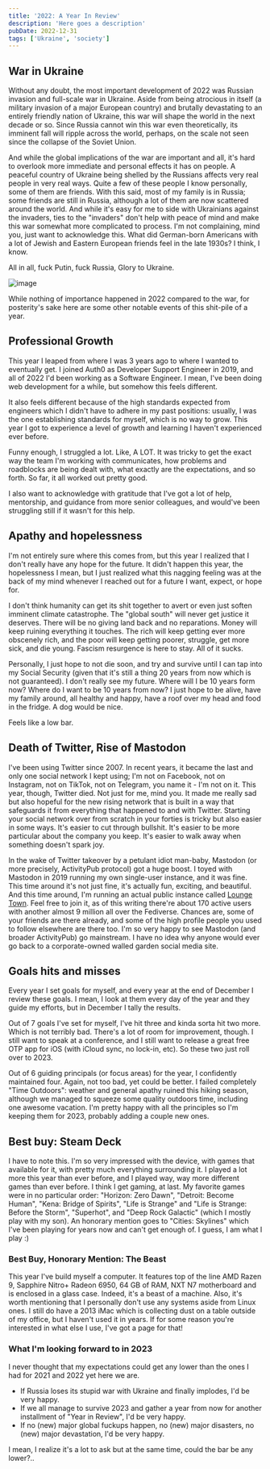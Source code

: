 ```yaml
---
title: '2022: A Year In Review'
description: 'Here goes a description'
pubDate: 2022-12-31
tags: ['Ukraine', 'society']
---
```


## War in Ukraine

Without any doubt, the most important development of 2022 was Russian invasion and full-scale war in Ukraine. Aside from being atrocious in itself (a military invasion of a major European country) and brutally devastating to an entirely friendly nation of Ukraine, this war will shape the world in the next decade or so. Since Russia cannot win this war even theoretically, its imminent fall will ripple across the world, perhaps, on the scale not seen since the collapse of the Soviet Union.

And while the global implications of the war are important and all, it's hard to overlook more immediate and personal effects it has on people. A peaceful country of Ukraine being shelled by the Russians affects very real people in very real ways. Quite a few of these people I know personally, some of them are friends. With this said, most of my family is in Russia; some friends are still in Russia, although a lot of them are now scattered around the world. And while it's easy for me to side with Ukrainians against the invaders, ties to the "invaders" don't help with peace of mind and make this war somewhat more complicated to process. I'm not complaining, mind you, just want to acknowledge this. What did German-born Americans with a lot of Jewish and Eastern European friends feel in the late 1930s? I think, I know.

All in all, fuck Putin, fuck Russia, Glory to Ukraine.

![image](/blog/posts/2022-a-year-in-review/concert.jpg)

While nothing of importance happened in 2022 compared to the war, for posterity's sake here are some other notable events of this shit-pile of a year.

## Professional Growth

This year I leaped from where I was 3 years ago to where I wanted to eventually get. I joined Auth0 as Developer Support Engineer in 2019, and all of 2022 I'd been working as a Software Engineer. I mean, I've been doing web development for a while, but somehow this feels different.

It also feels different because of the high standards expected from engineers which I didn't have to adhere in my past positions: usually, I was the one establishing standards for myself, which is no way to grow. This year I got to experience a level of growth and learning I haven't experienced ever before.

Funny enough, I struggled a lot. Like, A LOT. It was tricky to get the exact way the team I'm working with communicates, how problems and roadblocks are being dealt with, what exactly are the expectations, and so forth. So far, it all worked out pretty good.

I also want to acknowledge with gratitude that I've got a lot of help, mentorship, and guidance from more senior colleagues, and would've been struggling still if it wasn't for this help.

## Apathy and hopelessness

I'm not entirely sure where this comes from, but this year I realized that I don't really have any hope for the future. It didn't happen this year, the hopelessness I mean, but I just realized what this nagging feeling was at the back of my mind whenever I reached out for a future I want, expect, or hope for.

I don't think humanity can get its shit together to avert or even just soften imminent climate catastrophe. The "global south" will never get justice it deserves. There will be no giving land back and no reparations. Money will keep ruining everything it touches. The rich will keep getting ever more obscenely rich, and the poor will keep getting poorer, struggle, get more sick, and die young. Fascism resurgence is here to stay. All of it sucks.

Personally, I just hope to not die soon, and try and survive until I can tap into my Social Security (given that it's still a thing 20 years from now which is not guaranteed). I don't really see my future. Where will I be 10 years form now? Where do I want to be 10 years from now? I just hope to be alive, have my family around, all healthy and happy, have a roof over my head and food in the fridge. A dog would be nice.

Feels like a low bar.

## Death of Twitter, Rise of Mastodon

I've been using Twitter since 2007. In recent years, it became the last and only one social network I kept using; I'm not on Facebook, not on Instagram, not on TikTok, not on Telegram, you name it - I'm not on it. This year, though, Twitter died. Not just for me, mind you. It made me really sad but also hopeful for the new rising network that is built in a way that safeguards it from everything that happened to and with Twitter. Starting your social network over from scratch in your forties is tricky but also easier in some ways. It's easier to cut through bullshit. It's easier to be more particular about the company you keep. It's easier to walk away when something doesn't spark joy.

In the wake of Twitter takeover by a petulant idiot man-baby, Mastodon (or more precisely, ActivityPub protocol) got a huge boost. I toyed with Mastodon in 2019 running my own single-user instance, and it was fine. This time around it's not just fine, it's actually fun, exciting, and beautiful. And this time around, I'm running an actual public instance called [Lounge Town](https://lounge.town). Feel free to join it, as of this writing there're about 170 active users with another almost 9 million all over the Fediverse. Chances are, some of your friends are there already, and some of the high profile people you used to follow elsewhere are there too. I'm so very happy to see Mastodon (and broader ActivityPub) go mainstream. I have no idea why anyone would ever go back to a corporate-owned walled garden social media site.

## Goals hits and misses

Every year I set goals for myself, and every year at the end of December I review these goals. I mean, I look at them every day of the year and they guide my efforts, but in December I tally the results.

Out of 7 goals I've set for myself, I've hit three and kinda sorta hit two more. Which is not terribly bad. There's a lot of room for improvement, though. I still want to speak at a conference, and I still want to release a great free OTP app for iOS (with iCloud sync, no lock-in, etc). So these two just roll over to 2023.

Out of 6 guiding principals (or focus areas) for the year, I confidently maintained four. Again, not too bad, yet could be better. I failed completely "Time Outdoors": weather and general apathy ruined this hiking season, although we managed to squeeze some quality outdoors time, including one awesome vacation. I'm pretty happy with all the principles so I'm keeping them for 2023, probably adding a couple new ones.

## Best buy: Steam Deck

I have to note this. I'm so very impressed with the device, with games that available for it, with pretty much everything surrounding it. I played a lot more this year than ever before, and I played way, way more different games than ever before. I think I get gaming, at last. My favorite games were in no particular order: "Horizon: Zero Dawn", "Detroit: Become Human", "Kena: Bridge of Spirits", "Life is Strange" and "Life is Strange: Before the Storm", "Superhot", and "Deep Rock Galactic" (which I mostly play with my son). An honorary mention goes to "Cities: Skylines" which I've been playing for years now and can't get enough of. I guess, I am what I play :)

### Best Buy, Honorary Mention: The Beast

This year I've build myself a computer. It features top of the line AMD Razen 9, Sapphire Nitro+ Radeon 6950, 64 GB of RAM, NXT N7 motherboard and is enclosed in a glass case. Indeed, it's a beast of a machine. Also, it's worth mentioning that I personally don't use any systems aside from Linux ones. I still do have a 2013 iMac which is collecting dust on a table outside of my office, but I haven't used it in years. If for some reason you're interested in what else I use, I've got a page for that!

### What I'm looking forward to in 2023

I never thought that my expectations could get any lower than the ones I had for 2021 and 2022 yet here we are.

- If Russia loses its stupid war with Ukraine and finally implodes, I'd be very happy.
- If we all manage to survive 2023 and gather a year from now for another installment of "Year in Review", I'd be very happy.
- If no (new) major global fuckups happen, no (new) major disasters, no (new) major devastation, I'd be very happy.

I mean, I realize it's a lot to ask but at the same time, could the bar be any lower?..
